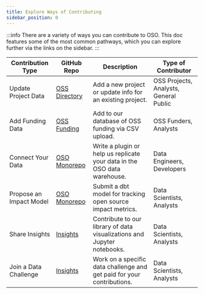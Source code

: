 ```yaml
---
title: Explore Ways of Contributing
sidebar_position: 0
---
```


:::info
There are a variety of ways you can contribute to OSO. This doc features some of the most common pathways, which you can explore further via the links on the sidebar.
:::

<table>
<thead>
<tr>
<th style={{textAlign: 'left'}}>Contribution Type</th>
<th style={{textAlign: 'left'}}>GitHub Repo</th>
<th style={{textAlign: 'left'}}>Description</th>
<th style={{textAlign: 'left'}}>Type of Contributor</th>
</tr>
</thead>
<tbody>
<tr>
<td>Update Project Data</td>
<td><a href="https://github.com/opensource-observer/oss-directory">OSS Directory</a></td>
<td>Add a new project or update info for an existing project.</td>
<td>OSS Projects, Analysts, General Public</td>
</tr>
<tr>
<td>Add Funding Data</td>
<td><a href="https://github.com/opensource-observer/oss-funding">OSS Funding</a></td>
<td>Add to our database of OSS funding via CSV upload.</td>
<td>OSS Funders, Analysts</td>
</tr>
<tr>
<td>Connect Your Data</td>
<td><a href="https://github.com/opensource-observer/oso">OSO Monorepo</a></td>
<td>Write a plugin or help us replicate your data in the OSO data warehouse.</td>
<td>Data Engineers, Developers</td>
</tr>
<tr>
<td>Propose an Impact Model</td>
<td><a href="https://github.com/opensource-observer/oso">OSO Monorepo</a></td>
<td>Submit a dbt model for tracking open source impact metrics.</td>
<td>Data Scientists, Analysts</td>
</tr>
<tr>
<td>Share Insights</td>
<td><a href="https://github.com/opensource-observer/insights">Insights</a></td>
<td>Contribute to our library of data visualizations and Jupyter notebooks.</td>
<td>Data Scientists, Analysts</td>
</tr>
<tr>
<td>Join a Data Challenge</td>
<td><a href="https://github.com/opensource-observer/insights">Insights</a></td>
<td>Work on a specific data challenge and get paid for your contributions.</td>
<td>Data Scientists, Analysts</td>
</tr>
</tbody>
</table>
